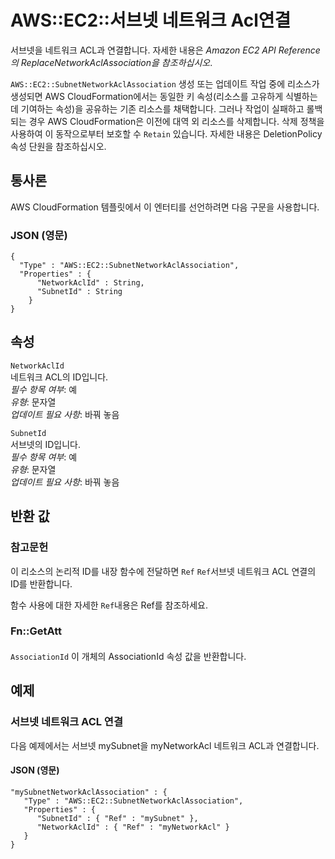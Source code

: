# AWS::EC2::서브넷 네트워크 Acl연결

서브넷을 네트워크 ACL과 연결합니다. 자세한 내용은 _Amazon EC2 API Reference의 ReplaceNetworkAclAssociation을 참조하십시오_.

`AWS::EC2::SubnetNetworkAclAssociation` 생성 또는 업데이트 작업 중에 리소스가 생성되면 AWS CloudFormation에서는 동일한 키 속성(리소스를 고유하게 식별하는 데 기여하는 속성)을 공유하는 기존 리소스를 채택합니다. 그러나 작업이 실패하고 롤백되는 경우 AWS CloudFormation은 이전에 대역 외 리소스를 삭제합니다. 삭제 정책을 사용하여 이 동작으로부터 보호할 수 `Retain` 있습니다. 자세한 내용은 DeletionPolicy 속성 단원을 참조하십시오.

## 통사론

AWS CloudFormation 템플릿에서 이 엔터티를 선언하려면 다음 구문을 사용합니다.

### JSON (영문)

```
{
  "Type" : "AWS::EC2::SubnetNetworkAclAssociation",
  "Properties" : {
      "NetworkAclId" : String,
      "SubnetId" : String
    }
}
```

## 속성

`NetworkAclId`  
네트워크 ACL의 ID입니다.  
_필수 항목 여부_: 예  
_유형_: 문자열  
_업데이트 필요 사항_: 바꿔 놓음

`SubnetId`  
서브넷의 ID입니다.  
_필수 항목 여부_: 예  
_유형_: 문자열  
_업데이트 필요 사항_: 바꿔 놓음

## 반환 값

### 참고문헌

이 리소스의 논리적 ID를 내장 함수에 전달하면 `Ref` `Ref`서브넷 네트워크 ACL 연결의 ID를 반환합니다.

함수 사용에 대한 자세한 `Ref`내용은 Ref를 참조하세요.

### Fn::GetAtt

####

`AssociationId` 이 개체의 AssociationId 속성 값을 반환합니다.

## 예제

### 서브넷 네트워크 ACL 연결

다음 예제에서는 서브넷 mySubnet을 myNetworkAcl 네트워크 ACL과 연결합니다.

#### JSON (영문)

```
"mySubnetNetworkAclAssociation" : {
   "Type" : "AWS::EC2::SubnetNetworkAclAssociation",
   "Properties" : {
      "SubnetId" : { "Ref" : "mySubnet" },
      "NetworkAclId" : { "Ref" : "myNetworkAcl" }
   }
}
```
